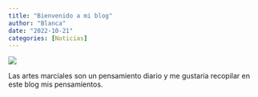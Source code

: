 ```yaml
---
title: "Bienvenido a mi blog"
author: "Blanca"
date: "2022-10-21"
categories: [Noticias]
---
```



![](thumbnail.jpg)

Las artes marciales son un pensamiento diario y me gustaría recopilar en este blog mis pensamientos.